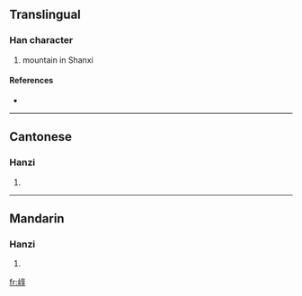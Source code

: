 ==Translingual==

===Han character===
{{Han char|rn=46|rad=山|as=08|sn=11|four=2074<sub>7</sub>|canj=山卜口木 (UYRD)}}

# mountain in Shanxi

====References====
* {{Han ref|kx=0314.260|dkj=08197|dj=0615.130|hdz=10782.060|uh=5D1E|ud=23838|bh=D4F4|bd=54516}}

----

==Cantonese==

===Hanzi===
{{yue-hanzi|jyut=|y=gwok3}}

# {{defn|Cantonese}}

----

==Mandarin==

===Hanzi===
{{cmn-hanzi|pin=[[guō]] ([[guo1]])|wg=kuo<sup>1</sup>}}

# {{defn|Mandarin}}

[[fr:崞]]